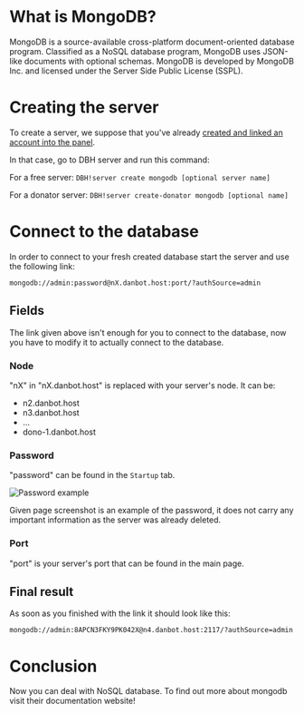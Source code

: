 # What is MongoDB?

MongoDB is a source-available cross-platform document-oriented database program. Classified as a NoSQL database program, MongoDB uses JSON-like documents with optional schemas. MongoDB is developed by MongoDB Inc. and licensed under the Server Side Public License (SSPL).

<Redirect
  href="https://en.wikipedia.org/wiki/MongoDB"
  label="Source: Wikipedia"
/>

# Creating the server

To create a server, we suppose that you've already [created and linked an account into the panel](https://help.dbh.wtf/getting-started).

In that case, go to DBH server and run this command:

For a free server: `DBH!server create mongodb [optional server name]`

For a donator server: `DBH!server create-donator mongodb [optional name]`

# Connect to the database

In order to connect to your fresh created database start the server and use the following link:

```text
mongodb://admin:password@nX.danbot.host:port/?authSource=admin
```

## Fields

The link given above isn't enough for you to connect to the database, now you have to modify it to actually connect to the database.

### Node

"nX" in "nX.danbot.host" is replaced with your server's node. It can be:

- n2.danbot.host
- n3.danbot.host
- ...
- dono-1.danbot.host

### Password

"password" can be found in the `Startup` tab.

![Password example](/content/mongodb/example.png)

<Tip>
  Given page screenshot is an example of the password, it does not carry any
  important information as the server was already deleted.
</Tip>

### Port

"port" is your server's port that can be found in the main page.

## Final result

As soon as you finished with the link it should look like this:

```text
mongodb://admin:8APCN3FKY9PK042X@n4.danbot.host:2117/?authSource=admin
```

# Conclusion

Now you can deal with NoSQL database. To find out more about mongodb visit their documentation website!

<Redirect href="https://www.mongodb.com/docs/" label="MongoDB Docs" />
